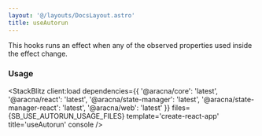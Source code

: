 ```yaml
---
layout: '@/layouts/DocsLayout.astro'
title: useAutorun
---
```



This hooks runs an effect when any of the observed properties used inside the effect change.

### Usage

<StackBlitz
  client:load
  dependencies={{
    '@aracna/core': 'latest',
    '@aracna/react': 'latest',
    '@aracna/state-manager': 'latest',
    '@aracna/state-manager-react': 'latest',
    '@aracna/web': 'latest'
  }}
  files={SB_USE_AUTORUN_USAGE_FILES}
  template='create-react-app'
  title='useAutorun'
  console
/>
